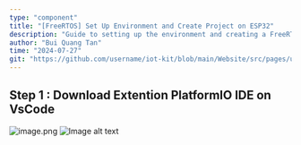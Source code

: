 ```yaml
---
type: "component"
title: "[FreeRTOS] Set Up Environment and Create Project on ESP32"
description: "Guide to setting up the environment and creating a FreeRTOS simulation project using PlatformIO (ESP-IDF Framework)"
author: "Bui Quang Tan"
time: "2024-07-27"
git: "https://github.com/username/iot-kit/blob/main/Website/src/pages/uikit/docs/myblog.mdx"
---
```


<DocumentHeader 
  title="[FreeRTOS] Set Up Environment and Create Project on ESP32"
  description="Guide to setting up the environment and creating a FreeRTOS simulation project using PlatformIO (ESP-IDF Framework)"
  author="Bui Quang Tan"
  time="2025-07-27"
  git="https://github.com/username/iot-kit/blob/main/Website/src/pages/uikit/docs/myblog.mdx"
/>

## Step 1 : Download Extention PlatformIO IDE on VsCode
![image.png](attachment:61fdcef1-cb91-4884-ad17-c667f503e669:image.png)
![Image alt text](![image.png](attachment:61fdcef1-cb91-4884-ad17-c667f503e669:image.png))
